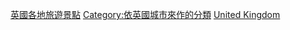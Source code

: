 [[Category:英國各地旅遊景點|]]
[[Category:依英國城市來作的分類|Category:依英國城市來作的分類]]
[[Category:各國各城市旅遊景點|United Kingdom]]